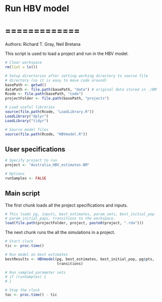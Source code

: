 # Run HBV model 
# =============

Authors: Richard T. Gray, Neil Bretana

This script is used to load a project and run in the HBV model. 

```r
# Clear workspace
rm(list = ls()) 

# Setup directories after setting working directory to source file 
# directory (so it is easy to move code around)
basePath <- getwd()
dataPath <- file.path(basePath, "data") # original data stored in ./BM datasets
Rcode <- file.path(basePath, "code")
projectFolder <- file.path(basePath, "projects")

# Load useful libraries
source(file.path(Rcode, "LoadLibrary.R"))
LoadLibrary("dplyr")
LoadLibrary("tidyr")

# Source model files
source(file.path(Rcode, "HBVmodel.R"))

```

## User specifications

```r
# Specify project to run
project <- "Australia_HBV_estimates-BM"

# Options
runSamples <- FALSE

```

## Main script

The first chunk loads all the project specifications and inputs.

```r
# This loads pg, inputs, best_estimates, param_sets, best_initial_pop
# param_initial_pops, transitions to the workspace.
load(file.path(projectFolder, project, paste0(project, ".rda")))

```

The next chunk runs the all the simulations in a project.

```r

# Start clock
tic <- proc.time()

# Run model on best estimates
bestResults <- HBVmodel(pg, best_estimates, best_initial_pop, pg$pts,
                        transitions)

# Run sampled parameter sets
# if (runSamples) {
# }

# Stop the clock
toc <- proc.time() - tic

```
